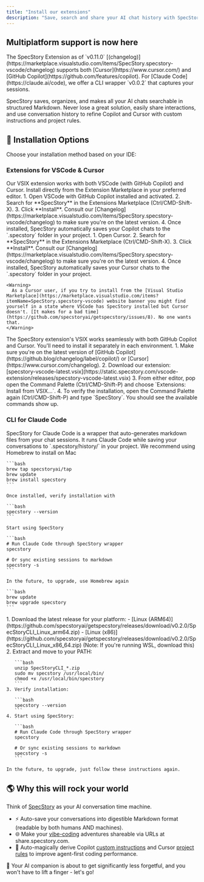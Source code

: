 ```yaml
---
title: "Install our extensions"
description: "Save, search and share your AI chat history with SpecStory."
---
```


## Multiplatform support is now here

<Note>
  The SpecStory Extension as of `v0.11.0` [(changelog)](https://marketplace.visualstudio.com/items/SpecStory.specstory-vscode/changelog) supports both [Cursor](https://www.cursor.com/) and [GitHub Copilot](https://github.com/features/copilot). For [Claude Code](https://claude.ai/code), we offer a CLI wrapper `v0.0.2` that captures your sessions.
</Note>

SpecStory saves, organizes, and makes all your AI chats searchable in structured Markdown. Never lose a great solution, easily share interactions, and use conversation history to refine Copilot and Cursor with custom instructions and project rules.

## 🍦 Installation Options

Choose your installation method based on your IDE:

### Extensions for VSCode & Cursor

<Info>
  Our VSIX extension works with both VSCode (with GitHub Copilot) and Cursor. Install directly from the Extension Marketplace in your preferred editor.
</Info>

<Tabs>
  <Tab title="VSCode + Copilot">
    1. Open VSCode with GitHub Copilot installed and activated.
    2. Search for **SpecStory** in the Extensions Marketplace (Ctrl/CMD-Shift-X).
    3. Click **Install**. Consult our [Changelog](https://marketplace.visualstudio.com/items/SpecStory.specstory-vscode/changelog) to make sure you're on the latest version.
    4. Once installed, SpecStory automatically saves your Copilot chats to the `.specstory` folder in your project.
  </Tab>
  <Tab title="Cursor">
    1. Open Cursor.
    2. Search for **SpecStory** in the Extensions Marketplace (Ctrl/CMD-Shift-X).
    3. Click **Install**. Consult our [Changelog](https://marketplace.visualstudio.com/items/SpecStory.specstory-vscode/changelog) to make sure you're on the latest version.
    4. Once installed, SpecStory automatically saves your Cursor chats to the `.specstory` folder in your project.

    <Warning>
      As a Cursor user, if you try to install from the [Visual Studio Marketplace](https://marketplace.visualstudio.com/items?itemName=SpecStory.specstory-vscode) website banner you might find yourself in a state where VSCode has SpecStory installed but Cursor doesn't. [It makes for a bad time](https://github.com/specstoryai/getspecstory/issues/8). No one wants that.
    </Warning>
  </Tab>
  <Tab title="Manual VSIX Install">
    <Tip>
      The SpecStory extension's VSIX works seamlessly with both GitHub Copilot and Cursor. You'll need to install it separately in each environment.
    </Tip>
    1. Make sure you're on the latest version of [GitHub Copilot](https://github.blog/changelog/label/copilot/) or [Cursor](https://www.cursor.com/changelog).
    2. Download our extension: [specstory-vscode-latest.vsix](https://static.specstory.com/vscode-extension/releases/specstory-vscode-latest.vsix)
    3. From either editor, pop open the Command Palette (Ctrl/CMD-Shift-P) and choose `Extensions: Install from VSIX…`.
    4. To verify the installation, open the Command Palette again (Ctrl/CMD-Shift-P) and type `SpecStory`. You should see the available commands show up.
  </Tab>
</Tabs>

### CLI for Claude Code

<Info>
  SpecStory for Claude Code is a wrapper that auto-generates markdown files from your chat sessions. It runs Claude Code while saving your conversations to `.specstory/history/` in your project.
</Info>

<Tabs>
  <Tab title="Install with Homebrew">
    We recommend using Homebrew to install on Mac

    ```bash
    brew tap specstoryai/tap
    brew update
    brew install specstory
    ```

    Once installed, verify installation with

    ```bash
    specstory --version
    ```

    Start using SpecStory

    ```bash
    # Run Claude Code through SpecStory wrapper
    specstory
    
    # Or sync existing sessions to markdown
    specstory -s
    ```

    In the future, to upgrade, use Homebrew again

    ```bash
    brew update
    brew upgrade specstory
    ```
  </Tab>
  <Tab title="Download Linux/WSL Binary">
    1. Download the latest release for your platform:
       - [Linux (ARM64)](https://github.com/specstoryai/getspecstory/releases/download/v0.2.0/SpecStoryCLI_Linux_arm64.zip)
       - [Linux (x86)](https://github.com/specstoryai/getspecstory/releases/download/v0.2.0/SpecStoryCLI_Linux_x86_64.zip) (Note: If you're running WSL, download this)
    2. Extract and move to your PATH:

       ```bash
       unzip SpecStoryCLI_*.zip
       sudo mv specstory /usr/local/bin/
       chmod +x /usr/local/bin/specstory
       ```
    3. Verify installation:

       ```bash
       specstory --version
       ```
    4. Start using SpecStory:

       ```bash
       # Run Claude Code through SpecStory wrapper
       specstory
       
       # Or sync existing sessions to markdown
       specstory -s
       ```

    In the future, to upgrade, just follow these instructions again.
  </Tab>
</Tabs>

## 🌎 Why this will rock your world

Think of [SpecStory](https://specstory.com) as your AI conversation time machine.

- ⚡ Auto-save your conversations into digestible Markdown format (readable by both humans AND machines).
- 🌐 Make your [vibe-coding](https://x.com/karpathy/status/1886192184808149383) adventures shareable via URLs at share.specstory.com.
- 🧪 Auto-magically derive Copilot [custom instructions](https://code.visualstudio.com/docs/copilot/copilot-customization) and Cursor [project rules](https://docs.cursor.com/context/rules-for-ai#project-rules-recommended) to improve agent-first coding performance.

🧠 Your AI companion is about to get significantly less forgetful, and you won't have to lift a finger - let's go\!